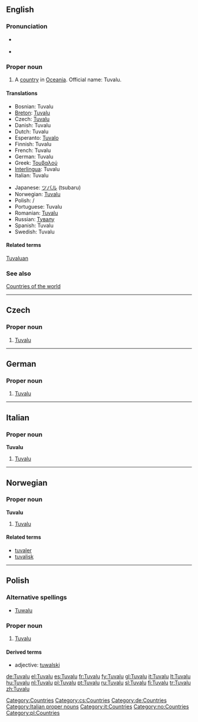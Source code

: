 ==English==

===Pronunciation===
* {{a|UK|US}} {{IPA|/tuːˈvɑː.luː/|/ˈtuː.və.luː/}}
* {{audio|en-us-Tuvalu.ogg|Audio (US)}}

===Proper noun===
{{en-proper noun}}

# A [[country]] in [[Oceania]]. Official name: Tuvalu.

====Translations====
{{top}}
* Bosnian: Tuvalu {{m}}
* [[Breton]]: [[Tuvalu]]
* Czech: [[#Czech|Tuvalu]]
* Danish: Tuvalu
* Dutch: Tuvalu
* Esperanto: [[Tuvalo]]
* Finnish: Tuvalu
* French: Tuvalu
* German: Tuvalu
* Greek: [[Τουβαλού]]
* [[Interlingua]]: Tuvalu
* Italian: Tuvalu
{{mid}}
* Japanese: [[ツバル]] (tsubaru)
* Norwegian: [[#Norwegian|Tuvalu]]
* Polish: {{l|pl|Tuvalu}} / {{l|pl|Tuwalu}}
* Portuguese: Tuvalu
* Romanian: [[Tuvalu]] {{n}}
* Russian: [[Тувалу]]
* Spanish: Tuvalu
* Swedish: Tuvalu
{{bottom}}

====Related terms====
[[Tuvaluan]]

===See also===
[[Appendix:Countries of the world|Countries of the world]]

[[Category:Countries]]

----

==Czech==

===Proper noun===
{{cs-proper noun|g=}}

# [[#English|Tuvalu]]

[[Category:cs:Countries]]

----

==German==
{{wikipedia|lang=de}}

===Proper noun===
{{infl|de|proper noun|g=n}}

# [[#English|Tuvalu]]

[[Category:de:Countries]]

----

==Italian==
{{wikipedia|lang=it}}

===Proper noun===
'''Tuvalu''' {{m}}

# [[#English|Tuvalu]]

[[Category:Italian proper nouns]]
[[Category:it:Countries]]

----

==Norwegian==

===Proper noun===
'''Tuvalu'''

# [[#English|Tuvalu]]

====Related terms====
* [[tuvaler]]
* [[tuvalisk]]

[[Category:no:Countries]]
----
==Polish==

===Alternative spellings===
*[[Tuwalu]]

===Proper noun===
{{infl|pl|proper noun|g=n|undeclinable}}

# [[#English|Tuvalu]]

====Derived terms====
*adjective: [[tuwalski]]

[[Category:pl:Countries]]

[[de:Tuvalu]]
[[el:Tuvalu]]
[[es:Tuvalu]]
[[fr:Tuvalu]]
[[fy:Tuvalu]]
[[gl:Tuvalu]]
[[it:Tuvalu]]
[[lt:Tuvalu]]
[[hu:Tuvalu]]
[[nl:Tuvalu]]
[[pl:Tuvalu]]
[[pt:Tuvalu]]
[[ru:Tuvalu]]
[[sl:Tuvalu]]
[[fi:Tuvalu]]
[[tr:Tuvalu]]
[[zh:Tuvalu]]